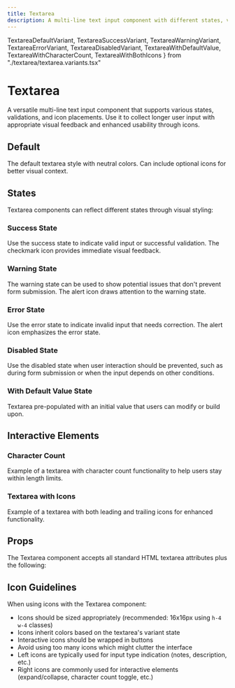 ```yaml
---
title: Textarea
description: A multi-line text input component with different states, validations, and icon support.
---
```

  TextareaDefaultVariant,
  TextareaSuccessVariant,
  TextareaWarningVariant,
  TextareaErrorVariant,
  TextareaDisabledVariant,
  TextareaWithDefaultValue,
  TextareaWithCharacterCount,
  TextareaWithBothIcons
} from "./textarea/textarea.variants.tsx"

# Textarea

A versatile multi-line text input component that supports various states, validations, and icon placements. Use it to collect longer user input with appropriate visual feedback and enhanced usability through icons.

## Default

The default textarea style with neutral colors. Can include optional icons for better visual context.

<TextareaDefaultVariant />

## States

Textarea components can reflect different states through visual styling:

### Success State

Use the success state to indicate valid input or successful validation. The checkmark icon provides immediate visual feedback.

<TextareaSuccessVariant />

### Warning State

The warning state can be used to show potential issues that don't prevent form submission. The alert icon draws attention to the warning state.

<TextareaWarningVariant />

### Error State

Use the error state to indicate invalid input that needs correction. The alert icon emphasizes the error state.

<TextareaErrorVariant />

### Disabled State

Use the disabled state when user interaction should be prevented, such as during form submission or when the input depends on other conditions.

<TextareaDisabledVariant />

### With Default Value State

Textarea pre-populated with an initial value that users can modify or build upon.

<TextareaWithDefaultValue />

## Interactive Elements

### Character Count

Example of a textarea with character count functionality to help users stay within length limits.

<TextareaWithCharacterCount />

### Textarea with Icons

Example of a textarea with both leading and trailing icons for enhanced functionality.

<TextareaWithBothIcons />

## Props

The Textarea component accepts all standard HTML textarea attributes plus the following:

<AutoTypeTable
    name="DocumentedTextareaProps"
    path="../../internal/ui/src/components/textarea.tsx"
/>

## Icon Guidelines

When using icons with the Textarea component:

- Icons should be sized appropriately (recommended: 16x16px using `h-4 w-4` classes)
- Icons inherit colors based on the textarea's variant state
- Interactive icons should be wrapped in buttons
- Avoid using too many icons which might clutter the interface
- Left icons are typically used for input type indication (notes, description, etc.)
- Right icons are commonly used for interactive elements (expand/collapse, character count toggle, etc.)
